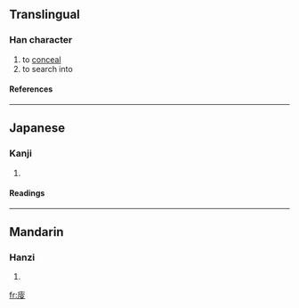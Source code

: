 ==Translingual==
===Han character===
{{Han char|rn=53|rad=广|as=09|sn=12|four=|canj=戈十火水 (IJFE)}}
# to [[conceal]]
# to search into
====References====
{{Han ref|kx=0348.220|dkj=09406|dj=0659.110|hdz=20894.050|uh=5EC0|ud=24256}}
----
==Japanese==
===Kanji===
{{ja-kanji|grade=|rs=广09}}
# {{defn|Japanese}} 
====Readings====
{{ja-readings|on=[[そう]] (sō), [[しゅ]] (shu)|kun=[[かくす]] (kakusu), [[かくれる]] (kakureru), [[くま]] (kuma), [[もとめる]] (motomeru)}}
----
==Mandarin==
===Hanzi===
{{cmn-hanzi|pin=[[sōu]] (sou1)|wg=sou<sup>1</sup>}}
# {{defn|Mandarin}}

[[fr:廀]]